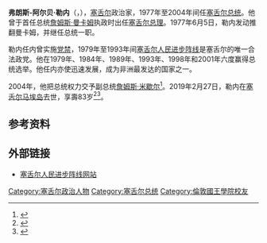 {{Infobox President
| name = 弗朗斯-阿尔贝·勒内
| original_name = France-Albert René
| image = France-Albert René, June 2014.jpg
| office = 第2任[[塞舌尔總統|塞舌尔總統]]
| term_start = 1977年6月5日
| term_end = 2004年7月14日
| vicepresident = [[詹姆斯·米歇尔|詹姆斯·米歇尔]]<br/>（1996年－2004年）
| predecessor = [[詹姆斯·曼卡姆|詹姆斯·曼卡姆]] 
| successor = 詹姆斯·米歇尔
| office2 = 第2任[[塞舌尔总理|塞舌尔总理]]
| term_start2 = 1976年6月29日
| term_end2 = 1977年6月5日
| president2 = 詹姆斯·曼卡姆
| predecessor2 = 詹姆斯·曼卡姆
| successor2 = 职位废除
| birth_date = {{Birth date|1935|11|16}}
| birth_place = {{flagicon|Seychelles|colonial}} [[塞舌尔|英属塞舌尔]][[維多利亞_(塞席爾)|維多利亞]]
| death_date = {{Death date and age|df=yes|2019|2|27|1935|11|16}}
| death_place = {{flag|Seychelles}}[[马埃岛|马埃岛]]
| nationality = {{flag|Seychelles}}
| party = [[塞舌尔人民进步阵线|塞舌尔人民进步阵线]]
| alma_mater = [[倫敦國王學院|倫敦國王學院]]
}}
'''弗朗斯-阿尔贝·勒内'''（{{lang-fr|France-Albert René}}，{{bd|1935年|11月16日|2019年|2月27日|catIdx=R}}），[[塞舌尔|塞舌尔]]政治家，1977年至2004年间任[[塞舌尔总统|塞舌尔总统]]。他曾于首任总统[[詹姆斯·曼卡姆|詹姆斯·曼卡姆]]执政时出任[[塞舌尔总理|塞舌尔总理]]。1977年6月5日，勒内发动{{link-en|1977年塞舌尔政变|1977 Seychelles coup d'état|政变}}推翻曼卡姆，并继任总统一职。

勒内任内曾实施[[党禁|党禁]]，1979年至1993年间[[塞舌尔人民进步阵线|塞舌尔人民进步阵线]]是塞舌尔的唯一合法政党。他在1979年、1984年、1989年、1993年、1998年和2001年六度赢得总统选举。他任内亦使{{link-en|塞舌尔经济|Economy of Seychelles}}迅速发展，成为非洲最发达的国家之一。

2004年，他把总统权力交予副总统[[詹姆斯·米歇尔|詹姆斯·米歇尔]]<ref>{{cite web|url=http://news.xinhuanet.com/ziliao/2002-05/29/content_413644.htm|title=塞舌尔前总统勒内|work=新华网|accessdate=2007-08-30|archive-date=2009-02-20|archive-url=https://web.archive.org/web/20090220185412/http://news.xinhuanet.com/ziliao/2002-05/29/content_413644.htm|dead-url=no}}</ref>。2019年2月27日，勒内在[[塞舌尔|塞舌尔]][[马埃岛|马埃岛]]去世，享壽83岁<ref>{{Cite web|title=France Albert Rene, former President of Seychelles, dies at age 83|url=http://www.seychellesnewsagency.com/articles/10572/France+Albert+Rene%2C+former+President+of+Seychelles%2C+dies+at+age+|work=www.seychellesnewsagency.com|accessdate=2019-02-28|archive-date=2019-02-27|archive-url=https://web.archive.org/web/20190227230904/http://www.seychellesnewsagency.com/articles/10572/France+Albert+Rene%2C+former+President+of+Seychelles%2C+dies+at+age+|dead-url=no}}</ref><ref>{{Cite web|title=Seychelles News Agency|url=http://www.seychellesnewsagency.com./|work=www.seychellesnewsagency.com.|accessdate=2019-02-28|archive-date=2019-02-28|archive-url=https://web.archive.org/web/20190228192218/http://www.seychellesnewsagency.com/|dead-url=no}}</ref>。

==参考资料==
{{reflist}}

==外部链接==
*[https://web.archive.org/web/20181017210104/http://www.sppf.sc/ 塞舌尔人民进步阵线网站]

{{start box}}
{{succession box|[[詹姆斯·曼卡姆|詹姆斯·曼卡姆]]|职位废除|[[塞舌尔总理|塞舌尔总理]]|1976年6月29日－1977年6月5日}}
{{succession box|詹姆斯·曼卡姆|[[詹姆斯·米歇尔|詹姆斯·米歇尔]]|[[塞舌尔总统|塞舌尔总统]]|1977年6月5日－2004年7月14日}}
{{end box}}
{{塞舌尔总统}}

{{Authority control}}
{{DEFAULTSORT:René, France-Albert}}
[[Category:塞舌尔政治人物|Category:塞舌尔政治人物]]
[[Category:塞舌尔总统|Category:塞舌尔总统]]
[[Category:倫敦國王學院校友|Category:倫敦國王學院校友]]